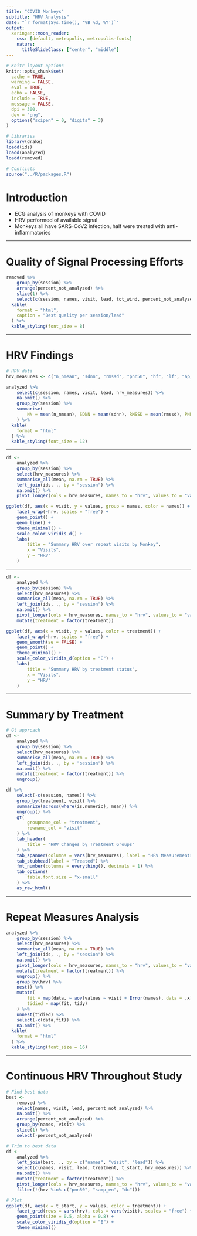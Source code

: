 ```yaml
---
title: "COVID Monkeys"
subtitle: "HRV Analysis"
date: "`r format(Sys.time(), '%B %d, %Y')`"
output: 
  xaringan::moon_reader:
    css: [default, metropolis, metropolis-fonts]
    nature:
      titleSlideClass: ["center", "middle"]
---
```


```r
# Knitr layout options
knitr::opts_chunk$set(
  cache = TRUE,
  warning = FALSE,
  eval = TRUE,
  echo = FALSE,
  include = TRUE,
  message = FALSE,
  dpi = 300,
  dev = "png",
  options("scipen" = 0, "digits" = 3)
)

# Libraries
library(drake)
loadd(ids)
loadd(analyzed)
loadd(removed)

# Conflicts
source("../R/packages.R")
```

# Introduction

- ECG analysis of monkeys with COVID
- HRV performed of available signal
- Monkeys all have SARS-CoV2 infection, half were treated with anti-inflammatories

---

# Quality of Signal Processing Efforts 

```r
removed %>%
	group_by(session) %>%
	arrange(percent_not_analyzed) %>%
	slice(1) %>%
	select(c(session, names, visit, lead, tot_wind, percent_not_analyzed)) %>%
  kable(
    format = "html", 
    caption = "Best quality per session/lead"
  ) %>%
  kable_styling(font_size = 8)
```

---

# HRV Findings 

```r
# HRV data
hrv_measures <- c("n_nmean", "sdnn", "rmssd", "pnn50", "hf", "lf", "ap_en", "samp_en", "ac", "dc")

analyzed %>%
	select(c(session, names, visit, lead, hrv_measures)) %>%
	na.omit() %>% 
	group_by(session) %>%
	summarise(
		NN = mean(n_nmean), SDNN = mean(sdnn), RMSSD = mean(rmssd), PNN50 = mean(pnn50)*100, HF = mean(hf), LF = mean(lf), APEN = mean(ap_en), AC = mean(ac), DC = mean(dc)
	) %>%
  kable(
    format = "html"
  ) %>%
  kable_styling(font_size = 12)
```

---

```r
df <- 
	analyzed %>%
	group_by(session) %>%
	select(hrv_measures) %>%
	summarise_all(mean, na.rm = TRUE) %>%
	left_join(ids, ., by = "session") %>%
	na.omit() %>%
	pivot_longer(cols = hrv_measures, names_to = "hrv", values_to = "values")

ggplot(df, aes(x = visit, y = values, group = names, color = names)) +
	facet_wrap(~hrv, scales = "free") + 
	geom_point() + 
	geom_line() + 
	theme_minimal() +
	scale_color_viridis_d() +
	labs(
		title = "Summary HRV over repeat visits by Monkey",
		x = "Visits",
		y = "HRV"
	)
```

---

```r
df <-
	analyzed %>%
	group_by(session) %>%
	select(hrv_measures) %>%
	summarise_all(mean, na.rm = TRUE) %>%
	left_join(ids, ., by = "session") %>%
	na.omit() %>%
	pivot_longer(cols = hrv_measures, names_to = "hrv", values_to = "values") %>%
	mutate(treatment = factor(treatment))

ggplot(df, aes(x = visit, y = values, color = treatment)) + 
	facet_wrap(~hrv, scales = "free") + 
	geom_smooth(se = FALSE) + 
	geom_point() + 
	theme_minimal() +
	scale_color_viridis_d(option = "E") +
	labs(
		title = "Summary HRV by treatment status",
		x = "Visits",
		y = "HRV"
	)

```

---

# Summary by Treatment 

```r
# Gt approach
df <-
	analyzed %>%
	group_by(session) %>%
	select(hrv_measures) %>%
	summarise_all(mean, na.rm = TRUE) %>%
	left_join(ids, ., by = "session") %>%
	na.omit() %>%
	mutate(treatment = factor(treatment)) %>%
	ungroup()

df %>%
	select(-c(session, names)) %>%
	group_by(treatment, visit) %>%
	summarize(across(where(is.numeric), mean)) %>%
	ungroup() %>%
	gt(
		groupname_col = "treatment",
		rowname_col = "visit"
	) %>%
	tab_header(
		title = "HRV Changes by Treatment Groups"
	) %>%
	tab_spanner(columns = vars(hrv_measures), label = "HRV Measurements") %>%
	tab_stubhead(label = "Treated") %>%
	fmt_number(columns = everything(), decimals = 1) %>%
	tab_options(
		table.font.size = "x-small"
	) %>%
	as_raw_html()
```

---

# Repeat Measures Analysis

```r
analyzed %>%
	group_by(session) %>%
	select(hrv_measures) %>%
	summarise_all(mean, na.rm = TRUE) %>%
	left_join(ids, ., by = "session") %>%
	na.omit() %>%
	pivot_longer(cols = hrv_measures, names_to = "hrv", values_to = "values") %>%
	mutate(treatment = factor(treatment)) %>%
	ungroup() %>%
	group_by(hrv) %>%
	nest() %>%
	mutate(
		fit = map(data, ~ aov(values ~ visit + Error(names), data = .x)),
		tidied = map(fit, tidy)
	) %>%
	unnest(tidied) %>%
	select(-c(data,fit)) %>%
	na.omit() %>%
  kable(
    format = "html"
  ) %>%
  kable_styling(font_size = 16)
```

---

# Continuous HRV Throughout Study

```r
# Find best data
best <- 
	removed %>%
	select(names, visit, lead, percent_not_analyzed) %>%
	na.omit() %>%
	arrange(percent_not_analyzed) %>%
	group_by(names, visit) %>%
	slice(1) %>%
	select(-percent_not_analyzed)

# Trim to best data
df <- 
	analyzed %>%
	left_join(best, ., by = c("names", "visit", "lead")) %>%
	select(c(names, visit, lead, treatment, t_start, hrv_measures)) %>%
	na.omit() %>%
	mutate(treatment = factor(treatment)) %>%
	pivot_longer(cols = hrv_measures, names_to = "hrv", values_to = "values") %>%
	filter(!(hrv %in% c("pnn50", "samp_en", "dc")))

# Plot
ggplot(df, aes(x = t_start, y = values, color = treatment)) + 
	facet_grid(rows = vars(hrv), cols = vars(visit), scales = "free") + 
	geom_point(size = 0.5, alpha = 0.8) + 
	scale_color_viridis_d(option = "E") +
	theme_minimal()


```

